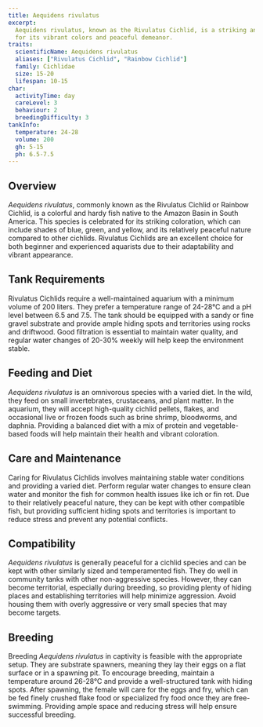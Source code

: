```yaml
---
title: Aequidens rivulatus
excerpt:
  Aequidens rivulatus, known as the Rivulatus Cichlid, is a striking and hardy fish from the Amazon Basin, recognized
  for its vibrant colors and peaceful demeanor.
traits:
  scientificName: Aequidens rivulatus
  aliases: ["Rivulatus Cichlid", "Rainbow Cichlid"]
  family: Cichlidae
  size: 15-20
  lifespan: 10-15
char:
  activityTime: day
  careLevel: 3
  behaviour: 2
  breedingDifficulty: 3
tankInfo:
  temperature: 24-28
  volume: 200
  gh: 5-15
  ph: 6.5-7.5
---
```


## Overview

_Aequidens rivulatus_, commonly known as the Rivulatus Cichlid or Rainbow Cichlid, is a colorful and hardy fish native
to the Amazon Basin in South America. This species is celebrated for its striking coloration, which can include shades
of blue, green, and yellow, and its relatively peaceful nature compared to other cichlids. Rivulatus Cichlids are an
excellent choice for both beginner and experienced aquarists due to their adaptability and vibrant appearance.

## Tank Requirements

Rivulatus Cichlids require a well-maintained aquarium with a minimum volume of 200 liters. They prefer a temperature
range of 24-28°C and a pH level between 6.5 and 7.5. The tank should be equipped with a sandy or fine gravel substrate
and provide ample hiding spots and territories using rocks and driftwood. Good filtration is essential to maintain water
quality, and regular water changes of 20-30% weekly will help keep the environment stable.

## Feeding and Diet

_Aequidens rivulatus_ is an omnivorous species with a varied diet. In the wild, they feed on small invertebrates,
crustaceans, and plant matter. In the aquarium, they will accept high-quality cichlid pellets, flakes, and occasional
live or frozen foods such as brine shrimp, bloodworms, and daphnia. Providing a balanced diet with a mix of protein and
vegetable-based foods will help maintain their health and vibrant coloration.

## Care and Maintenance

Caring for Rivulatus Cichlids involves maintaining stable water conditions and providing a varied diet. Perform regular
water changes to ensure clean water and monitor the fish for common health issues like ich or fin rot. Due to their
relatively peaceful nature, they can be kept with other compatible fish, but providing sufficient hiding spots and
territories is important to reduce stress and prevent any potential conflicts.

## Compatibility

_Aequidens rivulatus_ is generally peaceful for a cichlid species and can be kept with other similarly sized and
temperamented fish. They do well in community tanks with other non-aggressive species. However, they can become
territorial, especially during breeding, so providing plenty of hiding places and establishing territories will help
minimize aggression. Avoid housing them with overly aggressive or very small species that may become targets.

## Breeding

Breeding _Aequidens rivulatus_ in captivity is feasible with the appropriate setup. They are substrate spawners, meaning
they lay their eggs on a flat surface or in a spawning pit. To encourage breeding, maintain a temperature around 26-28°C
and provide a well-structured tank with hiding spots. After spawning, the female will care for the eggs and fry, which
can be fed finely crushed flake food or specialized fry food once they are free-swimming. Providing ample space and
reducing stress will help ensure successful breeding.
